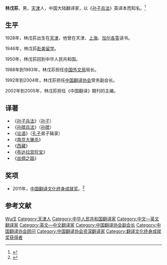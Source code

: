 {{Infobox writer <!-- see Template:Infobox writer -->
| 图像     = 
| 图像说明 = 
| 姓名     = 林戊荪
| 原文名称 = 
| 字       = 
| 号       = 
| 笔名     = 
| 原名     = 
| 出生     = {{birth year and age|1928}}
| 出生地点 = {{ROC}}[[天津市_(中華民國)|天津市]]
| 逝世     = <!--卒年在前生年在后{{death date and age|}} 或{{death year and age| }}-->
| 逝世地点 = 
| 职业     = 翻译家
| 国籍     = {{PRC}}
| 种族     = 汉族
| 语言     = 中文、英文
| 母校     = 
| 创作时期 = 1950年代至今
| 体裁     = 
| 主题     = 
| 文学运动 = 
| 代表作   = 《孙子兵法》（译著）
| 父母     = 
| 配偶     =  <!--{{marriage|姓名|年份}} -->
| 伴侣     = 
| 子女     = 
| 亲属     = 
| 受影响于 = 
| 施影响于 = 
| 奖项     = [[中国翻译文化终身成就奖|中国翻译文化终身成就奖]]（2011年）
| 官方网站 = <!--  {{URL|website}} -->
| 签名     =  <!--不需要加[[file:|128px]] -->
}}
'''林戊荪'''{{BD|1928年||2021年|1月27日||catIdx=L}}，男，[[天津市|天津]]人，中国大陆翻译家，以《[[孙子兵法|孙子兵法]]》英译本而知名。<ref>{{cite news |editor1=刘丽虹 |title=著名中译外翻译家——林戊荪 |url=http://edu.china.com.cn/zhuanti/fanyi/2007-06/18/content_8407360.htm |accessdate=2021-01-24 |work=中国网 |date=2007-06-18 |archive-date=2021-01-30 |archive-url=https://web.archive.org/web/20210130061203/http://edu.china.com.cn/zhuanti/fanyi/2007-06/18/content_8407360.htm |dead-url=no }}</ref>

== 生平 ==
1928年，林戊荪出生在[[天津市|天津]]，他曾在天津、[[上海市|上海]]、[[加尔各答|加尔各答]]读书。

1946年，林戊荪[[美国|赴美留学]]。

1950年，林戊荪回到中华人民共和国。

1988年到1993年，林戊荪担任[[中国国际出版集团|中国外文局]]局长。

1992年到2004年，林戊荪担任[[中国翻译协会|中国翻译协会]]常务副会长。

2002年到2005年，林戊荪担任《中国翻译》期刊的主编。

== 译著 ==
*《[[孙子兵法|孙子兵法]]》（[[孙子|孙子]]）
*《[[孙膑兵法|孙膑兵法]]》（[[孙膑|孙膑]]）
*《[[论语|论语]]》（[[孔子|孔子]]弟子辑录）
*《[[南京大屠杀|南京大屠杀]]》
*《[[西藏|西藏]]》
*《[[布达拉宫|布达拉宫珍宝]]》
*《[[丝绸之路|丝绸之路]]》

== 奖项 ==
* 2011年，[[中国翻译文化终身成就奖|中国翻译文化终身成就奖]]。<ref>{{cite news |title=中国翻译协会关于授予高莽、林戊荪、江枫、李文俊“翻译文化终身成就奖”的决定 |url=http://www.tac-online.org.cn/index.php?m=content&c=index&a=show&catid=428&id=2451 |accessdate=2021-01-24 |work=中国翻译家协会 |date=2016-01-03 |archive-date=2021-01-30 |archive-url=https://web.archive.org/web/20210130033842/http://www.tac-online.org.cn/index.php?m=content&c=index&a=show&catid=428&id=2451 |dead-url=no }}</ref>

== 参考文献 ==
{{reflist}}

{{Navboxes 
| title  = 林戊荪在[[中国翻译协会|中国翻译协会]]的职务
| list1  =
{{中国翻译工作者协会第三届全国理事会}}
{{中国翻译工作者协会第四届全国理事会}}
{{中国翻译协会第五届全国理事会}}
{{中国翻译协会第六届理事会}}
{{中国翻译协会第七届理事会}}
}}
{{翻译文化终身成就奖获得者}}

{{Authority control}}
{{DEFAULTSORT:Lin林}}
[[Category:林姓|Wu戊]]
[[Category:天津人|Category:天津人]]
[[Category:中华人民共和国翻译家|Category:中华人民共和国翻译家]]
[[Category:中文—英文翻译家|Category:中文—英文翻译家]]
[[Category:英文—中文翻译家|Category:英文—中文翻译家]]
[[Category:中国翻译协会副会长|Category:中国翻译协会副会长]]
[[Category:中国翻译协会顾问|Category:中国翻译协会顾问]]
[[Category:中国翻译协会资深翻译家|Category:中国翻译协会资深翻译家]]
[[Category:翻译文化终身成就奖获得者|Category:翻译文化终身成就奖获得者]]